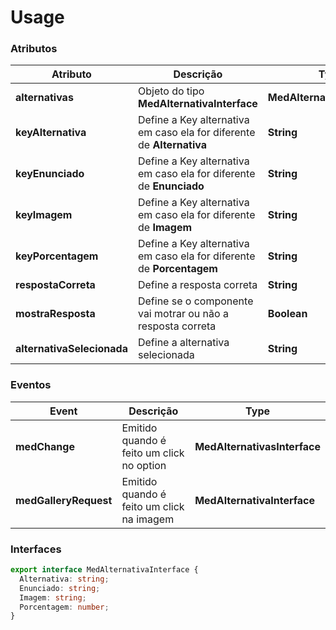 
<Meta title="Components/Team/Alternativas/Usage" />

# Usage

### Atributos

| Atributo                   | Descrição                                                             | Type                         |
| -------------------------- | --------------------------------------------------------------------- | -----------------------------|
| **alternativas**           | Objeto do tipo **MedAlternativaInterface**                            | **MedAlternativasInterface** |
| **keyAlternativa**         | Define a Key alternativa em caso ela for diferente de **Alternativa** | **String**                   |
| **keyEnunciado**           | Define a Key alternativa em caso ela for diferente de **Enunciado**   | **String**                   |
| **keyImagem**              | Define a Key alternativa em caso ela for diferente de **Imagem**      | **String**                   |
| **keyPorcentagem**         | Define a Key alternativa em caso ela for diferente de **Porcentagem** | **String**                   |
| **respostaCorreta**        | Define a resposta correta                                             | **String**                   |
| **mostraResposta**         | Define se o componente vai motrar ou não a resposta correta           | **Boolean**                  |
| **alternativaSelecionada** | Define a alternativa selecionada                                      | **String**                   |

### Eventos

| Event                 | Descrição                                 | Type                         |
| --------------------- | ----------------------------------------- | ---------------------------- |
| **medChange**         | Emitido quando é feito um click no option | **MedAlternativasInterface** |
| **medGalleryRequest** | Emitido quando é feito um click na imagem | **MedAlternativaInterface**  |

### Interfaces

```ts
export interface MedAlternativaInterface {
  Alternativa: string;
  Enunciado: string;
  Imagem: string;
  Porcentagem: number;
}
```
